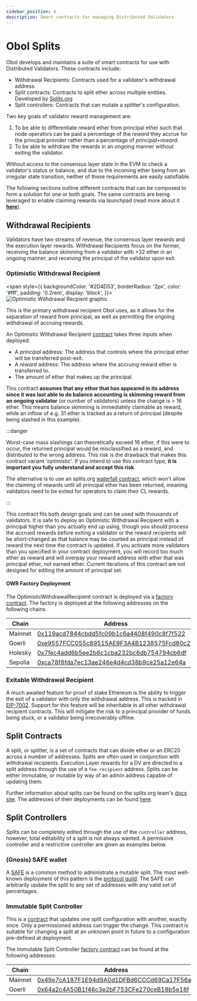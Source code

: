 ```yaml
---
sidebar_position: 4
description: Smart contracts for managing Distributed Validators
---
```


# Obol Splits

Obol develops and maintains a suite of smart contracts for use with Distributed Validators. These contracts include:

- Withdrawal Recipients: Contracts used for a validator's withdrawal address.
- Split contracts: Contracts to split ether across multiple entities. Developed by [Splits.org](https://splits.org)
- Split controllers: Contracts that can mutate a splitter's configuration.

Two key goals of validator reward management are:

1. To be able to differentiate reward ether from principal ether such that node operators can be paid a percentage of the _reward_ they accrue for the principal provider rather than a percentage of _principal+reward_.
2. To be able to withdraw the rewards in an ongoing manner without exiting the validator.

Without access to the consensus layer state in the EVM to check a validator's status or balance, and due to the incoming ether being from an irregular state transition, neither of these requirements are easily satisfiable.

The following sections outline different contracts that can be composed to form a solution for one or both goals. The same contracts are being leveraged to enable claiming rewards via launchpad (read more about it [**here**](run/running/claim-rewards.mdx)). 

## Withdrawal Recipients

Validators have two streams of revenue, the consensus layer rewards and the execution layer rewards. Withdrawal Recipients focus on the former, receiving the balance skimming from a validator with >32 ether in an ongoing manner, and receiving the principal of the validator upon exit.

### Optimistic Withdrawal Recipient

<span
    style={{
      backgroundColor: '#2D4D53',
      borderRadius: '2px',
      color: '#fff',
      padding: '0.2rem',
      display: 'block',
    }}>
    <img src="/img/obol_owr_split.png" alt="Optimistic Withdrawal Recpient graphic"></img>
  </span>

This is the primary withdrawal recipient Obol uses, as it allows for the separation of reward from principal, as well as permitting the ongoing withdrawal of accruing rewards.

An Optimistic Withdrawal Recipient [contract](https://github.com/ObolNetwork/obol-splits/blob/main/src/owr/OptimisticWithdrawalRecipient.sol) takes three inputs when deployed:

- A _principal_ address: The address that controls where the principal ether will be transferred post-exit.
- A _reward_ address: The address where the accruing reward ether is transferred to.
- The amount of ether that makes up the principal.

This contract **assumes that any ether that has appeared in its address since it was last able to do balance accounting is skimming reward from an ongoing validator** (or number of validators) unless the change is > 16 ether. This means balance skimming is immediately claimable as reward, while an inflow of e.g. 31 ether is tracked as a return of principal (despite being slashed in this example).

:::danger

Worst-case mass slashings can theoretically exceed 16 ether, if this were to occur, the returned principal would be misclassified as a reward, and distributed to the wrong address. This risk is the drawback that makes this contract variant 'optimistic'. If you intend to use this contract type, **it is important you fully understand and accept this risk**.

The alternative is to use an splits.org [waterfall contract](https://docs.splits.org/core/waterfall), which won't allow the claiming of rewards until all principal ether has been returned, meaning validators need to be exited for operators to claim their CL rewards.

:::

This contract fits both design goals and can be used with thousands of validators. It is safe to deploy an Optimistic Withdrawal Recipient with a principal higher than you actually end up using, though you should process the accrued rewards before exiting a validator or the reward recipients will be short-changed as that balance may be counted as principal instead of reward the next time the contract is updated. If you activate more validators than you specified in your contract deployment, you will record too much ether as reward and will overpay your reward address with ether that was principal ether, not earned ether. Current iterations of this contract are not designed for editing the amount of principal set.

#### OWR Factory Deployment

The OptimisticWithdrawalRecipient contract is deployed via a [factory contract](https://github.com/ObolNetwork/obol-splits/blob/main/src/owr/OptimisticWithdrawalRecipientFactory.sol). The factory is deployed at the following addresses on the following chains.

| Chain   | Address                                                                                                                       |
|---------|-------------------------------------------------------------------------------------------------------------------------------|
| Mainnet | [0x119acd7844cbdd5fc09b1c6a4408f490c8f7f522](https://etherscan.io/address/0x119acd7844cbdd5fc09b1c6a4408f490c8f7f522)         |
| Goerli  | [0xe9557FCC055c89515AE9F3A4B1238575Fcd80c26](https://goerli.etherscan.io/address/0xe9557FCC055c89515AE9F3A4B1238575Fcd80c26)  |
| Holesky | [0x7fec4add6b5ee2b6c1cba232bc6db754794cb6df](https://holesky.etherscan.io/address/0x7fec4add6b5ee2b6c1cba232bc6db754794cb6df)  |
| Sepolia | [0xca78f8fda7ec13ae246e4d4cd38b9ce25a12e64a](https://sepolia.etherscan.io/address/0xca78f8fda7ec13ae246e4d4cd38b9ce25a12e64a) |

### Exitable Withdrawal Recipient

A much awaited feature for proof of stake Ethereum is the ability to trigger the exit of a validator with only the withdrawal address. This is tracked in [EIP-7002](https://eips.ethereum.org/EIPS/eip-7002). Support for this feature will be inheritable in all other withdrawal recipient contracts. This will mitigate the risk to a principal provider of funds being stuck, or a validator being irrecoverably offline.

## Split Contracts

A split, or splitter, is a set of contracts that can divide ether or an ERC20 across a number of addresses. Splits are often used in conjunction with withdrawal recipients. Execution Layer rewards for a DV are directed to a split address through the use of a `fee recipient` address. Splits can be either immutable, or mutable by way of an admin address capable of updating them.

Further information about splits can be found on the splits.org team's [docs site](https://docs.splits.org/). The addresses of their deployments can be found [here](https://docs.splits.org/core/split#addresses).

## Split Controllers

Splits can be completely edited through the use of the `controller` address, however, total editability of a split is not always wanted. A permissive controller and a restrictive controller are given as examples below.

### (Gnosis) SAFE wallet

A [SAFE](https://safe.global/) is a common method to administrate a mutable split. The most well-known deployment of this pattern is the [protocol guild](https://protocol-guild.readthedocs.io/en/latest/3-smart-contract.html). The SAFE can arbitrarily update the split to any set of addresses with any valid set of percentages.

### Immutable Split Controller

This is a [contract](https://github.com/ObolNetwork/obol-splits/blob/main/src/controllers/ImmutableSplitController.sol) that updates one split configuration with another, exactly once. Only a permissioned address can trigger the change. This contract is suitable for changing a split at an unknown point in future to a configuration pre-defined at deployment.

The Immutable Split Controller [factory contract](https://github.com/ObolNetwork/obol-splits/blob/main/src/controllers/ImmutableSplitControllerFactory.sol) can be found at the following addresses:

| Chain   | Address                                                                                                                       |
|---------|-------------------------------------------------------------------------------------------------------------------------------|
| Mainnet | [0x49e7cA187F1E94d9A0d1DFBd6CCCd69Ca17F56a4](https://etherscan.io/address/0x49e7cA187F1E94d9A0d1DFBd6CCCd69Ca17F56a4)         |
| Goerli  | [0x64a2c4A50B1f46c3e2bF753CFe270ceB18b5e18f](https://goerli.etherscan.io/address/0x64a2c4A50B1f46c3e2bF753CFe270ceB18b5e18f)  |
